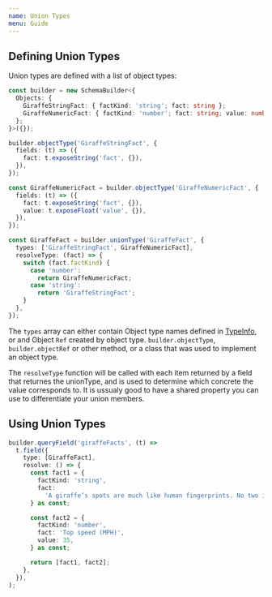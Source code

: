 ```yaml
---
name: Union Types
menu: Guide
---
```


## Defining Union Types

Union types are defined with a list of object types:

```typescript
const builder = new SchemaBuilder<{
  Objects: {
    GiraffeStringFact: { factKind: 'string'; fact: string };
    GiraffeNumericFact: { factKind: 'number'; fact: string; value: number };
  };
}>({});

builder.objectType('GiraffeStringFact', {
  fields: (t) => ({
    fact: t.exposeString('fact', {}),
  }),
});

const GiraffeNumericFact = builder.objectType('GiraffeNumericFact', {
  fields: (t) => ({
    fact: t.exposeString('fact', {}),
    value: t.exposeFloat('value', {}),
  }),
});

const GiraffeFact = builder.unionType('GiraffeFact', {
  types: ['GiraffeStringFact', GiraffeNumericFact],
  resolveType: (fact) => {
    switch (fact.factKind) {
      case 'number':
        return GiraffeNumericFact;
      case 'string':
        return 'GiraffeStringFact';
    }
  },
});
```

The `types` array can either contain Object type names defined in
[TypeInfo](/api-schema-builder#typeinfo), or and Object `Ref` created by object type.
`builder.objectType`, `builder.objectRef` or other method, or a class that was used to implement an
object type.

The `resolveType` function will be called with each item returned by a field that returnes the
unionType, and is used to determine which concrete the value corresponds to. It is ussualy good to
have a shared property you can use to differentiate your union members.

## Using Union Types

```typescript
builder.queryField('giraffeFacts', (t) =>
  t.field({
    type: [GiraffeFact],
    resolve: () => {
      const fact1 = {
        factKind: 'string',
        fact:
          'A giraffe’s spots are much like human fingerprints. No two individual giraffes have exactly the same pattern',
      } as const;

      const fact2 = {
        factKind: 'number',
        fact: 'Top speed (MPH)',
        value: 35,
      } as const;

      return [fact1, fact2];
    },
  }),
);
```
